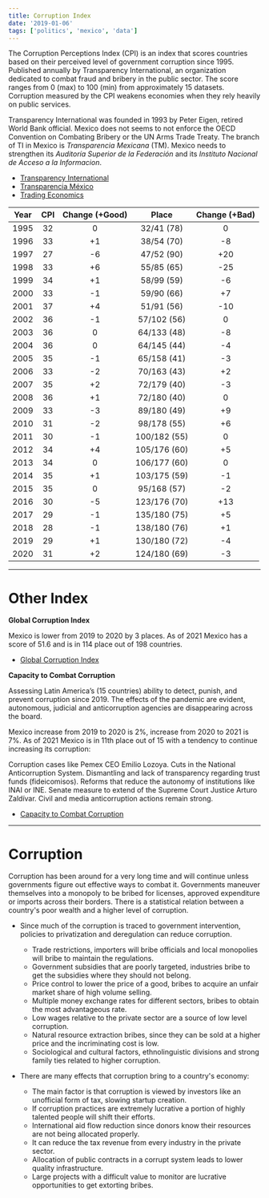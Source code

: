 ```yaml
---
title: Corruption Index
date: '2019-01-06'
tags: ['politics', 'mexico', 'data']
---
```


The Corruption Perceptions Index (CPI) is an index that scores countries based on their perceived level of government corruption since 1995. Published annually by Transparency International, an organization dedicated to combat fraud and bribery in the public sector. The score ranges from 0 (max) to 100 (min) from approximately 15 datasets. Corruption measured by the CPI weakens economies when they rely heavily on public services. 

Transparency International was founded in 1993 by Peter Eigen, retired World Bank official. Mexico does not seems to not enforce the OECD Convention on Combating Bribery or the UN Arms Trade Treaty. The branch of TI in Mexico is *Transparencia Mexicana* (TM). Mexico needs to strengthen its *Auditoría Superior de la Federación* and its *Instituto Nacional de Acceso a la Informacion*.

* [Transparency International](https://www.transparency.org/)  
* [Transparencia México](https://www.tm.org.mx/)
* [Trading Economics](https://tradingeconomics.com/mexico/corruption-rank)

| Year | CPI | Change (+Good) | Place | Change (+Bad) |
| :---: | :---: | :---: | :---: | :---: |
| 1995 | 32 | 0 | 32/41 (78) | 0 | 
| 1996 | 33 | +1 | 38/54 (70) | -8 | 
| 1997 | 27 | -6 | 47/52 (90) | +20 | 
| 1998 | 33 | +6 | 55/85 (65) | -25 | 
| 1999 | 34 | +1 | 58/99 (59) | -6 | 
| 2000 | 33 | -1 | 59/90 (66) | +7 | 
| 2001 | 37 | +4 | 51/91 (56) | -10 | 
| 2002 | 36 | -1 | 57/102 (56) | 0 | 
| 2003 | 36 | 0 | 64/133 (48) | -8 | 
| 2004 | 36 | 0 | 64/145 (44) | -4 | 
| 2005 | 35 | -1 | 65/158 (41) | -3 | 
| 2006 | 33 | -2 | 70/163 (43) | +2 | 
| 2007 | 35 | +2 | 72/179 (40) | -3 | 
| 2008 | 36 | +1 | 72/180 (40) | 0 | 
| 2009 | 33 | -3 | 89/180 (49) | +9 | 
| 2010 | 31 | -2 | 98/178 (55) | +6 | 
| 2011 | 30 | -1 | 100/182 (55) | 0 | 
| 2012 | 34 | +4 | 105/176 (60) | +5 |
| 2013 | 34 | 0 | 106/177 (60) | 0 | 
| 2014 | 35 | +1 | 103/175 (59) | -1 | 
| 2015 | 35 | 0 | 95/168 (57) | -2 | 
| 2016 | 30 | -5 | 123/176 (70) | +13 | 
| 2017 | 29 | -1 | 135/180 (75) | +5 | 
| 2018 | 28 | -1 | 138/180 (76) | +1 |
| 2019 | 29 | +1 | 130/180 (72) | -4 |
| 2020 | 31 | +2 | 124/180 (69) | -3 |

***

# Other Index #

**Global Corruption Index**

Mexico is lower from 2019 to 2020 by 3 places. As of 2021 Mexico has a score of 51.6 and is in 114 place out of 198 countries.

* [Global Corruption Index](https://risk-indexes.com/global-corruption-index/)

**Capacity to Combat Corruption**

Assessing Latin America’s (15 countries) ability to detect, punish, and prevent corruption since 2019. The effects of the pandemic are evident, autonomous, judicial and anticorruption agencies are disappearing across the board.

Mexico increase from 2019 to 2020 is 2%, increase from 2020 to 2021 is 7%. As of 2021 Mexico is in 11th place out of 15 with a tendency to continue increasing its corruption:

Corruption cases like Pemex CEO Emilio Lozoya. Cuts in the National Anticorruption System. Dismantling and lack of transparency regarding trust funds (fideicomisos). Reforms that reduce the autonomy of institutions like INAI or INE. Senate measure to extend of the Supreme Court Justice Arturo Zaldívar. Civil and media anticorruption actions remain strong.

* [Capacity to Combat Corruption](https://www.controlrisks.com/campaigns/the-capacity-to-combat-corruption-index)

***

# Corruption #

Corruption has been around for a very long time and will continue unless governments figure out effective ways to combat it. Governments maneuver themselves into a monopoly to be bribed for licenses, approved expenditure or imports across their borders. There is a statistical relation between a country's poor wealth and a higher level of corruption.

* Since much of the corruption is traced to government intervention, policies to privatization and deregulation can reduce corruption.
	* Trade restrictions, importers will bribe officials and local monopolies will bribe to maintain the regulations.
	* Government subsidies that are poorly targeted, industries bribe to get the subsidies where they should not belong.
	* Price control to lower the price of a good, bribes to acquire an unfair market share of high volume selling.
	* Multiple money exchange rates for different sectors, bribes to obtain the most advantageous rate.
	* Low wages relative to the private sector are a source of low level corruption. 
	* Natural resource extraction bribes, since they can be sold at a higher price and the incriminating cost is low.
	* Sociological and cultural factors, ethnolinguistic divisions and strong family ties related to higher corruption.

* There are many effects that corruption bring to a country's economy:
	* The main factor is that corruption is viewed by investors like an unofficial form of tax, slowing startup creation.
	* If corruption practices are extremely lucrative a portion of highly talented people will shift their efforts.
	* International aid flow reduction since donors know their resources are not being allocated properly.
	* It can reduce the tax revenue from every industry in the private sector.
	* Allocation of public contracts in a corrupt system leads to lower quality infrastructure.
	* Large projects with a difficult value to monitor are lucrative opportunities to get extorting bribes.




